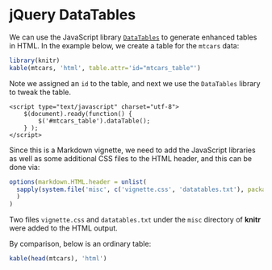 <!--
%\VignetteEngine{knitr::knitr}
%\VignetteIndexEntry{Display Tables with the DataTables Library}
-->

# jQuery DataTables

We can use the JavaScript library [`DataTables`](http://www.datatables.net) to generate enhanced tables in HTML. In the example below, we create a table for the `mtcars` data:

```r
library(knitr)
kable(mtcars, 'html', table.attr='id="mtcars_table"')
```

Note we assigned an `id` to the table, and next we use the `DataTables` library to tweak the table.

    <script type="text/javascript" charset="utf-8">
    	$(document).ready(function() {
    		$('#mtcars_table').dataTable();
    	} );
    </script>

<script type="text/javascript" charset="utf-8">
  $(document).ready(function() {
		$('#mtcars_table').dataTable();
	} );
</script>

Since this is a Markdown vignette, we need to add the JavaScript libraries as well as some additional CSS files to the HTML header, and this can be done via:

```r
options(markdown.HTML.header = unlist(
  sapply(system.file('misc', c('vignette.css', 'datatables.txt'), package = 'knitr'), readLines)
  )
)
```

Two files `vignette.css` and `datatables.txt` under the `misc` directory of **knitr** were added to the HTML output.

By comparison, below is an ordinary table:

```r
kable(head(mtcars), 'html')
```
